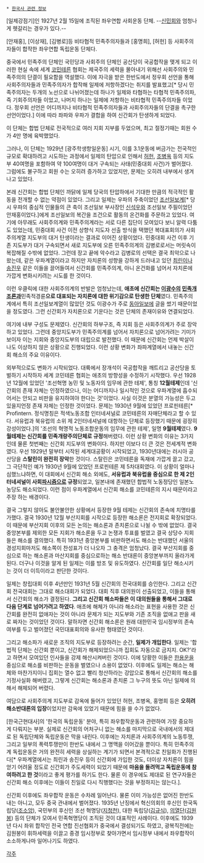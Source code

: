  * [[한국사 관련 정보]]

[일제강점기]인 1927년 2월 15일에 조직된 좌우연합 사회운동 단체. --[[신민회]]와 엄청나게 헷갈리는 경우가 있다.--

[안재홍], [이상재], [김병로]등 비타협적 민족주의자들과 [홍명희], [허헌] 등 사회주의자들이 합작한 좌우연합 독립운동 단체다.

중국에서 민족주의 단체인 국민당과 사회주의 단체인 공산당이 국공합작을 맺게 되고 이러한 현실 속에 세계 [[코민테른]] 협회는 제국주의 세력을 몰아내기 위해선 사회주의와 민족주의의 단결이 필요함을 역설했다. 이에 자극을 받은 한반도에서 정우회 선언을 통해 사회주의자들과 민족주의자가 합작해 일제에 저항하겠다는 취지를 발표했고[* 당시 민족주의자는 두개의 노선으로 나뉘어졌는데 하나가 일제와 타협하는 타협적 민족주의파, 즉 기회주의자들 이었고, 나머지 하나는 일제에 저항하는 비타협적 민족주의자들 이었다. 정우회 선언은 어디까지나 비타협적 민족주의자들과 사회주의자들의 단결을 촉구한 선언이었다.] 이에 따라 좌파와 우파가 결합을 하여 신간회가 탄생하게 되었다.

이 단체는 합법 단체로 전국적으로 여러 지회 지부를 두었으며, 최고 절정기때는 회원 수가 4만 명에 육박했었다.

그러나, 이 단체는 1929년 [광주학생항일운동] 시기, 이를 3.1운동에 버금가는 전국적인 규모로 확대하려고 시도하는 과정에서 일제의 탄압으로 인해서 [[허헌]], [[조병옥]] 등의 지도부 40여명을 포함하여 약 100여명이 대거 구속되는 사태(민중대회 사건)가 벌어졌다. 그럼에도 불구하고 회원 수는 오히려 증가하고 있었지만, 문제는 오히려 내부에서 생겨나고 있었다. 

본래 신간회는 합법 단체인 까닭에 일제 당국의 탄압하에서 기대한 만큼의 적극적인 활동을 전개할 수 없는 약점이 있었다. 그리고 일제는 우파의 주축이었던 [[조선일보]]계[* 당시 우파의 중심적 인물들의 큰 축이 조선일보 부사장인 [[신석우]]와 조선일보 주필이었던 안재홍이었다.]에게 조선일보의 복간을 조건으로 활동의 온건화를 주문하고 있었다. 여기에 아무래도 사회주의계와 민족주의계라는 서로 다른 집단이 모여있다 보니 알력 다툼도 있었는데, 민중대회 사건 이전 상향식 지도자 선출 방식을 택했던 복대표회의가 사회주의계열 지도부의 대거 탄생이라는 결과로 이어진 상황이었다. 민중대회 사건 이후 기존 지도부가 대거 구속되면서 새로 지도부에 오른 민족주의계의 김병로로서는 머릿속이 복잡해질 수밖에 없었다. 그런데 장고 끝에 악수라고 김병로의 선택은 결국 최악으로 나왔는데, 같은 우파계열이라고 하지만 자치론의 성향을 강하게 드러내고 있던 [[최린]]이나 [[송진우]] 같은 이들을 끌어들여서 신간회를 민족주의계, 아니 온건화를 넘어서 자치론에 가깝게 변화시키려는 시도를 한 것이다.

이런 우클릭에 대한 사회주의계의 반발은 엄청났는데, '''애초에 신간회는 [[이광수]]의 [[민족개조론]]과 '''민족적경륜'''으로 대표되는 자치론에 대한 위기감으로 탄생한 단체'''였다. 민족주의계에서 특히 조선일보계열이 많았던 것도 이광수가 주로 [[동아일보]]에 글을 썼기 때문이었을 정도였다. 그런 신간회가 자치론으로 기운다는 것은 단체의 존재이유와 연결되었다. 

여기에 내부 구성도 문제였다. 신간회의 하부구조, 즉 지회 등은 사회주의계가 주로 장악하고 있었다. 그런데 중앙지도부가 민족주의계를 넘어서 자치론으로 넘어가려는 기미가 보이자 이는 지회와 중앙지도부의 대립으로 발전했다. 이 때문에 신간회는 언제 박살이 나도 이상하지 않은 상황으로 진행되었다. 이런 상황 변화가 좌파계열에서 내놓는 신간회 해소의 주요 이유이다. 

외부적으로도 변화가 시작되었다.
대륙에서 장개석이 국공합작을 깨트리고 공산당을 토벌하기 시작하자 세계 코민테른 협회는 애초의 방향성을 수정하기 시작했다. 우선 1928년 12월에 있었던 '조선혁명 농민 및 노동자의 임무에 관한 테제', 통칭 '''12월테제'''인데 '신간회의 존재 자체는 인정하였으나, 이는 어디까지나 일시적인 것으로 우파계열에 흡수되어서는 안되고 비판을 유지하여야 한다는 것'이었다. 사실 이것은 분열의 가능성은 두고 있을지언정 존재 자체는 인정한 것이었다. 
문제는 1930년 9월에 있었던 프로핀테른[* Profintern. 정식명칭은 적색노동조합 인터네셔널로 코민테른의 자매단체라고 할 수 있다. 서유럽과 북유럽의 소위 제 2인터네셔널에 대항하는 단체로 등장했기 때문에 굉장히 강성이었다.]의 '조선의 혁명적 노동조합운동의 임무에 관한 테제', 일명 '''9월테제'''였다. '''9월테제는 신간회를 민족개량주의단체로 규정'''해버렸다. 이런 상황 변화의 이유는 3가지인데 물론 첫번째는 신간회 지도부의 변화이다. 하지만 이보다 더 큰 것은 전세계적 변화였다. 우선 1929년 말부터 시작된 세계대공황이 시작되었고, 1930년대에는 러시아 공산당을 '''스탈린이 완전히 장악'''한 것이다. 스탈린은 코민테른을 독재에 가깝게 끌고 갔고, 그 극단적인 예가 1930년 9월에 있었던 프로핀테른 제 5차대회였다. 이 상황이 얼마나 심했느냐하면, 이 대회에서 신간회 해소 외에도, '''서유럽과 북유럽을 중심으로 한 제 2인터네셔널이 사회[[파시즘]]으로 규정'''되었고, 일본내에 존재했던 합법적 노동정당인 일본노농당도 해소되었다.  
이런 점이 우파계열에서 신간회 해소를 코민테른의 지시 때문이라고 주장 하는 배경이다. 

결국 그렇지 않아도 불안불안한 상황에서 등장한 9월 테제는 신간회의 존속에 치명타를 가했다. 결국 1930년 12월 부산지회를 시작으로 등장한 해소론은 전지회로 확장되었다. 이 때문에 부산지회 이후의 모든 논의는 해소론과 존치론으로 나뉠 수 밖에 없었다. 결국 중앙본부를 제외한 모든 지회가 해소론을 두고 논쟁과 투표를 벌였고 결국 상당수 지회들은 해소를 결의했다. 특히 1931년 중앙본부를 비판하면서도 해소는 반대했던 서울의 경성지회마저도 해소쪽이 찬성표가 더 나오자 그 충격은 엄청났다. 결국 부산지회를 중심으로 하는 해소론과 마산지회를 중심으로하는 해소 반대론이 중앙본부까지 올라가게 된다. 더구나 이것을 알게 된 일제는 이를 방조 및 유도하였다. 신간회를 일단 해소시키는 것이 더 이득이라고 판단한 것이다. 

일제는 창립대회 이후 4년만인 1931년 5월 신간회의 전국대회를 승인한다. 그리고 신간회 전국대회는 그대로 해소대회가 되었다. 대회 직후 대의원이 선출되었고, 이들을 통해서 신간회의 해소가 결정된다. '''그리고 신간회 해소파들은 이 대의원들을 통해서 그대로 다음 단계로 넘어가려고 하였다'''. 애초에 해체가 아니라 해소라는 표현을 사용한 것은 신간회를 완전히 없애자는 것이 아니라 문제가 되는 지도부와 기존 조직을 없애고 판을 새로 짜자는 것이었던 것이다. 말하자면 신간회 해소론은 원래 대한민국 임시정부의 존속 여부를 두고 벌어졌던 국민대표회의와 유사한 형태였던 것이다. 

그리고 해소파가 새로운 조직의 지도부로 등장하려는 순간, '''일제가 개입한다'''. 일제는 '합법적 단체는 신간회 뿐이고, 신간회가 해체되었으니까 집회도 자동으로 금지지. OK?'라고 하면서 모여있던 인사들을 강제 해산시켜버린 것이다. 이에 당황한 이들은 [[한용운]]을 중심으로 해소를 비판하는 운동을 벌였으나 소용이 없었다. 이후에도 일제는 해소는 해체와 마찬가지이니 집회는 열수 없고 빨리 청산하라는 강압으로 통해서 신간회의 해소를 기정사실화 해버렸고, 그렇게 신간회는 해소론과 존치론 그 누구의 뜻도 아닌 일제에 의해서 해체되어 버렸다. 

여담으로 사회주의계 지도부로 감옥에 들어가 있었던 허헌, 조병옥, 홍명희 등은 '''오히려 해소반대론의 입장'''이었지만 감옥에 있었기 때문에 힘을 쓸 수가 없었다. 

[한국근현대사]의 '한국의 독립운동' 분야, 특히 좌우합작운동과 관련하여 가장 중요하게 다뤄지는 부분. 실제로 신간회의 어처구니 없는 해소를 마지막으로 국내에서의 제대로 된 독립단체와 독립운동은 막을 내린다. 이후에는 자치론과 사회주의계의 노동투쟁, 그리고 일부의 폭력투쟁만이 한반도 내에서 그 명맥을 이어갔을 뿐이다. 특히 민족주의계 독립운동은 거의 완전히 세력을 상실하는 계기가 되면서 본격적으로 친일화가 진행된다[* 우파계열에서는 최린과 송진우 등이 신간회에 가입한 것도, 더이상 자치론이 힘을 얻기 어려울 정도로 신간회가 주도세력이 되었기 때문에 '''마음을 돌려먹고 독립운동에 참여하려고 한 것'''이라고 좋게 평가를 하기도 한다. 물론 이 경우에도 제대로 된 연구자들은 신간회 해소 이후에는 이들이 친일로 다시 직행했다는 것을 부정하지는 않는다.].
 
신간회 이후에도 좌우합작 운동은 수차례 일어난다. 물론 이미 가능성은 없어진 한반도내는 아니고, 모두 중국 관내에서 벌어졌다. 1935년 난징에서 혁신의회의 후신인 한국독립당([[조소앙]]), 국민부의 후신인 조선 혁명당([[지청천]]), 대한 독립당([[김규식]]), [[의열단]]([[김원봉]]) 등의 단체가 모여서 민족혁명당이 조직된 것이 대표적인 사례이다. 이후에도 1939년 다시 좌위 합작인 전국 연합 진선협회가 중국에서 결성되기도 하였고, 광복직전에는 김원봉이 휘하세력을 이끌고 중경 임시정부로 찾아가면서 임시정부 내에서 좌우합작이 소소하게나마 일어나기도 하였다.

[[각주]]
